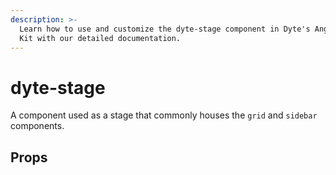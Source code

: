 ```yaml
---
description: >-
  Learn how to use and customize the dyte-stage component in Dyte's Angular UI
  Kit with our detailed documentation.
---
```


# dyte-stage

A component used as a stage that commonly houses
the `grid` and `sidebar` components.

## Props

<PropsTable of="dyte-stage" />

<head>
  <title>Angular UI Kit dyte-stage</title>
</head>
